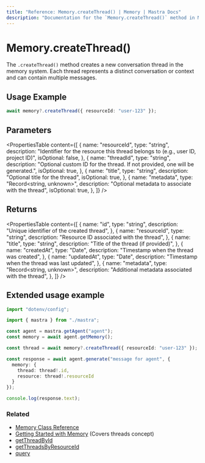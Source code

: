 ```yaml
---
title: "Reference: Memory.createThread() | Memory | Mastra Docs"
description: "Documentation for the `Memory.createThread()` method in Mastra, which creates a new conversation thread in the memory system."
---
```


# Memory.createThread()

The `.createThread()` method creates a new conversation thread in the memory system. Each thread represents a distinct conversation or context and can contain multiple messages.

## Usage Example

```typescript copy
await memory?.createThread({ resourceId: "user-123" });
```

## Parameters

<PropertiesTable
  content={[
    {
      name: "resourceId",
      type: "string",
      description:
        "Identifier for the resource this thread belongs to (e.g., user ID, project ID)",
      isOptional: false,
    },
    {
      name: "threadId",
      type: "string",
      description:
        "Optional custom ID for the thread. If not provided, one will be generated.",
      isOptional: true,
    },
    {
      name: "title",
      type: "string",
      description: "Optional title for the thread",
      isOptional: true,
    },
    {
      name: "metadata",
      type: "Record<string, unknown>",
      description: "Optional metadata to associate with the thread",
      isOptional: true,
    },
  ]}
/>

## Returns

<PropertiesTable
  content={[
    {
      name: "id",
      type: "string",
      description: "Unique identifier of the created thread",
    },
    {
      name: "resourceId",
      type: "string",
      description: "Resource ID associated with the thread",
    },
    {
      name: "title",
      type: "string",
      description: "Title of the thread (if provided)",
    },
    {
      name: "createdAt",
      type: "Date",
      description: "Timestamp when the thread was created",
    },
    {
      name: "updatedAt",
      type: "Date",
      description: "Timestamp when the thread was last updated",
    },
    {
      name: "metadata",
      type: "Record<string, unknown>",
      description: "Additional metadata associated with the thread",
    },
  ]}
/>

## Extended usage example

```typescript filename="src/test-memory.ts" showLineNumbers copy
import "dotenv/config";

import { mastra } from "./mastra";

const agent = mastra.getAgent("agent");
const memory = await agent.getMemory();

const thread = await memory?.createThread({ resourceId: "user-123" });

const response = await agent.generate("message for agent", {
  memory: {
    thread: thread!.id,
    resource: thread!.resourceId
  }
});

console.log(response.text);
```

### Related

- [Memory Class Reference](/reference/memory/Memory.mdx)
- [Getting Started with Memory](/docs/memory/overview.mdx) (Covers threads concept)
- [getThreadById](/reference/memory/getThreadById.mdx)
- [getThreadsByResourceId](/reference/memory/getThreadsByResourceId.mdx)
- [query](/reference/memory/query.mdx)
